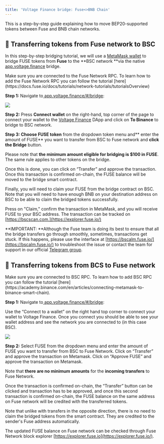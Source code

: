 ```yaml
---
title: 'Voltage Finance bridge: Fuse<>BNB Chain'
---
```


This is a step-by-step guide explaining how to move BEP20-supported tokens between Fuse and BNB chain networks.

## 🌉 Transferring tokens from Fuse network to BSC

In this step-by-step bridging tutorial, we will use a [MetaMask wallet](https://metamask.io/download/) to bridge FUSE tokens from **Fuse** to the \*\*BSC network \*\*via the native [app.voltage.finance](https://app.voltage.finance/#/bridge) bridge.

<Admonition type="info" title="Note">
  Make sure you are connected to the Fuse Network RPC. To learn how to add the Fuse Network RPC you can follow the tutorial [here](https://docs.fuse.io/docs/tutorials/network-tutorials/tutorialsOverview)
</Admonition>

**Step 1:** Navigate to[ ](https://fuseswap.com/)[app.voltage.finance/#/bridge](https://app.voltage.finance/#/bridge):

![](/img/Pasted_Image_28_05_2023__15_36.jpg)

**Step 2:** Press **Connect wallet** on the right-hand, top corner of the page to connect your wallet to the [Voltage Finance](https://app.voltage.finance/) DApp and click on **To Binance** to bridge to BSC network.

**Step 3: Choose FUSE token** from the dropdown token menu and\*\* enter the amount of FUSE\*\* you want to transfer from BSC to Fuse network and **click the Bridge** button.

Please note that **the minimum amount eligible for bridging is $100 in FUSE**. The same rule applies to other tokens on the bridge.

Once this is done, you can click on “Transfer” and approve the transaction. Once this transaction is confirmed on-chain, the FUSE balance will be moved to the bridge smart contract.

Finally, you will need to claim your FUSE from the bridge contract on BSC. Note that you will need to have enough BNB on your destination address on BSC to be able to claim the bridged tokens successfully.

Press on "Claim," confirm the transaction in MetaMask, and you will receive FUSE to your BSC address. The transaction can be tracked on [https://bscscan.com.](https://explorer.fuse.io/)

\*\*IMPORTANT: \*\*Although the Fuse team is doing its best to ensure that all the bridge transfers go through smoothly, sometimes, transactions get stuck. If this happens, please use the interface at [https://bscalm.fuse.io/](https://bscalm.fuse.io/) to troubleshoot the issue or contact the team for support in our official [Telegram group](htps://t.me/fuse.io).

## 🌉 Transferring tokens from BCS to Fuse network

<Admonition type="note" title="Note">
  Make sure you are connected to BSC RPC. To learn how to add BSC RPC you can follow the tutorial [here](https://academy.binance.com/en/articles/connecting-metamask-to-binance-smart-chain).
</Admonition>

**Step 1:** Navigate to[ ](https://fuseswap.com/)[app.voltage.finance/#/bridge](https://app.voltage.finance/#/bridge):

Use the “Connect to a wallet” on the right hand top corner to connect your wallet to Voltage Finance. Once you connect you should be able to see your wallet address and see the network you are connected to (in this case BSC).

![](/img/Pasted_Image_28_05_2023__15_44.jpg)

**Step 2:**
Select FUSE from the dropdown menu and enter the amount of FUSE you want to transfer from BSC to Fuse Network. Click on “Transfer” and approve the transaction on Metamask. Click on “Approve FUSE” and approve the transaction on Metamask.

Note that **there are no minimum amounts** for the **incoming transfers** to Fuse Network.

Once the transaction is confirmed on-chain, the “Transfer” button can be clicked and transaction has to be approved, and once this second transaction is confirmed on-chain, the FUSE balance on the same address on Fuse network will be credited with the transferred tokens.

Note that unlike with transfers in the opposite direction, there is no need to claim the bridged tokens from the smart contract. They are credited to the sender's Fuse address automatically.

The updated FUSE balance on Fuse network can be checked through Fuse Network block explorer [https://explorer.fuse.io](https://explorer.fuse.io/).
